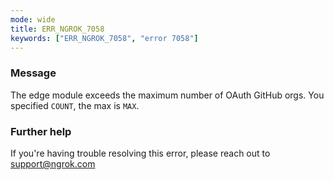 ```yaml
---
mode: wide
title: ERR_NGROK_7058
keywords: ["ERR_NGROK_7058", "error 7058"]
---
```



### Message

The edge module exceeds the maximum number of OAuth GitHub orgs. You specified `COUNT`, the max is `MAX`.

<ErrorDetails />

### Further help

If you're having trouble resolving this error, please reach out to [support@ngrok.com](mailto:support@ngrok.com?subject=Help%20with%20ERR_NGROK_7058)
